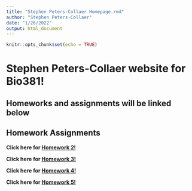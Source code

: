 ```yaml
---
title: "Stephen Peters-Collaer Homepage.rmd"
author: "Stephen Peters-Collaer"
date: "1/26/2022"
output: html_document
---
```


```r
knitr::opts_chunk$set(echo = TRUE)
```

# Stephen Peters-Collaer website for Bio381!  
## Homeworks and assignments will be linked below


## Homework Assignments
**Click here for [Homework 2!](homework2.html) **

**Click here for [Homework 3!](homework3.html) **

**Click here for [Homework 4!](Homework4.html)**

**Click here for [Homework 5!](homework5.html)**

